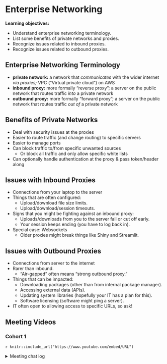 # Enterprise Networking

**Learning objectives:**

-   Understand enterprise networking terminology.
-   List some benefits of private networks and proxies.
-   Recognize issues related to inbound proxies.
-   Recognize issues related to outbound proxies.

## Enterprise Networking Terminology {-}

-   **private network:** a network that *communicates* with the wider internet *via proxies;* VPC ("Virtual private cloud") on AWS 
-   **inbound proxy:** more formally "reverse proxy"; a server on the public network that routes traffic *into* a private network
-   **outbound proxy:** more formally "forward proxy"; a server on the public network that routes traffic *out of* a private network

## Benefits of Private Networks {-}

-   Deal with security issues at the proxies
-   Easier to route traffic (and change routing) to specific servers
-   Easier to manage ports
-   Can block traffic to/from specific unwanted sources
    -   Or block all traffic and only allow specific white lists
-   Can optionally handle authentication at the proxy & pass token/header along

## Issues with Inbound Proxies {-}

-   Connections from your laptop to the server
-   Things that are often configured:
    -   Upload/download file size limits.
    -   Upload/download/session timeouts.
-   Signs that you might be fighting against an inbound proxy:
    -   Uploads/downloads from you to the server fail or cut off early.
    -   Your session keeps ending (you have to log back in).
-   Special case: Websockets
    -   Older proxies might break things like Shiny and Streamlit.

## Issues with Outbound Proxies {-}

-   Connections from server to the internet
-   Rarer than inbound.
    -   "Air-gapped" often means "strong outbound proxy."
-   Things that can be impacted:
    -   Downloading packages (other than from internal package manager).
    -   Accessing external data (APIs).
    -   Updating system libraries (hopefully your IT has a plan for this).
    -   Software licensing (software might ping a server).
-   IT often open to allowing access to specific URLs, so ask!

## Meeting Videos {-}

### Cohort 1 {-}

`r knitr::include_url("https://www.youtube.com/embed/URL")`

<details>
<summary> Meeting chat log </summary>

```
LOG
```
</details>
